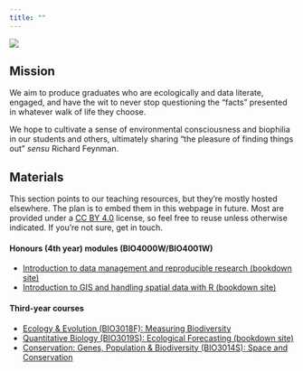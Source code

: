 ```yaml
---
title: ""
---
```


::: column-margin
![](Hypodiscus%20aristatus.jpg)
:::

## Mission

We aim to produce graduates who are ecologically and data literate, engaged, and have the wit to never stop questioning the "facts" presented in whatever walk of life they choose.

We hope to cultivate a sense of environmental consciousness and biophilia in our students and others, ultimately sharing "the pleasure of finding things out" *sensu* Richard Feynman.

## Materials

This section points to our teaching resources, but they're mostly hosted elsewhere. The plan is to embed them in this webpage in future. Most are provided under a [CC BY 4.0](https://creativecommons.org/licenses/by/4.0/) license, so feel free to reuse unless otherwise indicated. If you're not sure, get in touch.

#### Honours (4th year) modules (BIO4000W/BIO4001W)

-   [Introduction to data management and reproducible research (bookdown site)](https://www.ecologi.st/data-management/)
-   [Introduction to GIS and handling spatial data with R (bookdown site)](https://www.ecologi.st/spatial-r/)

#### Third-year courses

-   [Ecology & Evolution (BIO3018F): Measuring Biodiversity](/teaching/bio3018f/)
-   [Quantitative Biology (BIO3019S): Ecological Forecasting (bookdown site)](https://www.ecologi.st/BIO3019S_Ecoforecasting/)
-   [Conservation: Genes, Population & Biodiversity (BIO3014S): Space and Conservation](https://www.ecologi.st/BIO3014S/)
